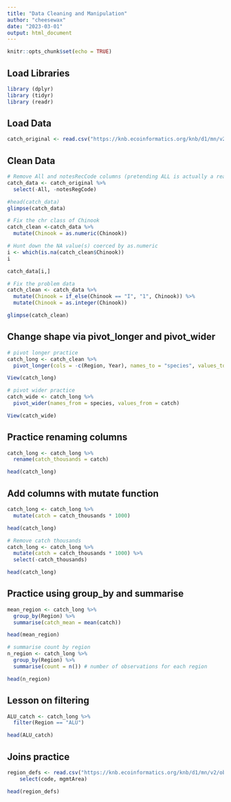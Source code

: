 ```yaml
---
title: "Data Cleaning and Manipulation"
author: "cheesewax"
date: "2023-03-01"
output: html_document
---
```


```r
knitr::opts_chunk$set(echo = TRUE)
```

## Load Libraries

```r
library (dplyr)
library (tidyr)
library (readr)
```

## Load Data

```r
catch_original <- read.csv("https://knb.ecoinformatics.org/knb/d1/mn/v2/object/df35b.302.1")
```

## Clean Data
```r
# Remove All and notesRecCode columns (pretending ALL is actually a real marginal sum for this case to simplify)
catch_data <- catch_original %>%
  select(-All, -notesRegCode)

#head(catch_data)
glimpse(catch_data)
```

```r
# Fix the chr class of Chinook
catch_clean <-catch_data %>% 
  mutate(Chinook = as.numeric(Chinook))

# Hunt down the NA value(s) coerced by as.numeric
i <- which(is.na(catch_clean$Chinook))
i

catch_data[i,]

# Fix the problem data
catch_clean <- catch_data %>% 
  mutate(Chinook = if_else(Chinook == "I", "1", Chinook)) %>% 
  mutate(Chinook = as.integer(Chinook))

glimpse(catch_clean)
```

## Change shape via pivot_longer and pivot_wider
```r
# pivot longer practice
catch_long <- catch_clean %>% 
  pivot_longer(cols = -c(Region, Year), names_to = "species", values_to = "catch")

View(catch_long)

# pivot wider practice
catch_wide <- catch_long %>% 
  pivot_wider(names_from = species, values_from = catch)

View(catch_wide)
```

## Practice renaming columns
```r
catch_long <- catch_long %>% 
  rename(catch_thousands = catch)

head(catch_long)
```

## Add columns with mutate function
```r
catch_long <- catch_long %>% 
  mutate(catch = catch_thousands * 1000)

head(catch_long)

# Remove catch thousands
catch_long <- catch_long %>% 
  mutate(catch = catch_thousands * 1000) %>% 
  select(-catch_thousands)

head(catch_long)
```

## Practice using group_by and summarise
```r
mean_region <- catch_long %>% 
  group_by(Region) %>% 
  summarise(catch_mean = mean(catch))

head(mean_region)

# summarise count by region
n_region <- catch_long %>% 
  group_by(Region) %>% 
  summarise(count = n()) # number of observations for each region

head(n_region)
```

## Lesson on filtering
```r
ALU_catch <- catch_long %>% 
  filter(Region == "ALU")

head(ALU_catch)
```

## Joins practice
```r
region_defs <- read.csv("https://knb.ecoinformatics.org/knb/d1/mn/v2/object/df35b.303.1") %>% 
    select(code, mgmtArea)

head(region_defs)
```


